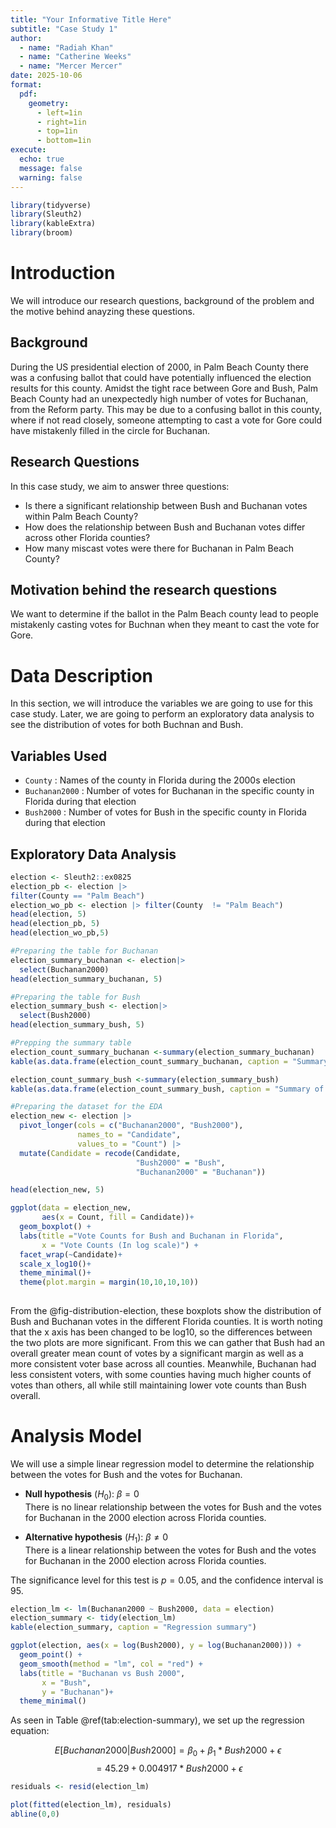 ```yaml
---
title: "Your Informative Title Here"
subtitle: "Case Study 1" 
author:
  - name: "Radiah Khan"
  - name: "Catherine Weeks" 
  - name: "Mercer Mercer"
date: 2025-10-06
format: 
  pdf:
    geometry: 
      - left=1in
      - right=1in
      - top=1in
      - bottom=1in
execute: 
  echo: true
  message: false
  warning: false
---
```


```r
library(tidyverse)
library(Sleuth2)
library(kableExtra)
library(broom)
```

# Introduction {#sec-intro}

We will introduce our research questions, background of the problem and the motive behind anayzing these questions.

## Background {#sec-background}

During the US presidential election of 2000, in Palm Beach County there was a confusing ballot that could have potentially influenced the election results for this county. Amidst the tight race between Gore and Bush, Palm Beach County had an unexpectedly high number of votes for Buchanan, from the Reform party. This may be due to a confusing ballot in this county, where if not read closely, someone attempting to cast a vote for Gore could have mistakenly filled in the circle for Buchanan.

## Research Questions {#sec-research}

In this case study, we aim to answer three questions:

-   Is there a significant relationship between Bush and Buchanan votes within Palm Beach County?
-   How does the relationship between Bush and Buchanan votes differ across other Florida counties?
-   How many miscast votes were there for Buchanan in Palm Beach County?

## Motivation behind the research questions {#sec-research-ques}

We want to determine if the ballot in the Palm Beach county lead to people mistakenly casting votes for Buchnan when they meant to cast the vote for Gore.

# Data Description {#sec-data}

In this section, we will introduce the variables we are going to use for this case study. Later, we are going to perform an exploratory data analysis to see the distribution of votes for both Buchnan and Bush.

## Variables Used {#sec-data-variables}

-   `County` : Names of the county in Florida during the 2000s election
-   `Buchanan2000` : Number of votes for Buchanan in the specific county in Florida during that election
-   `Bush2000` : Number of votes for Bush in the specific county in Florida during that election

## Exploratory Data Analysis {#sec-data-eda}

```r
election <- Sleuth2::ex0825
election_pb <- election |>
filter(County == "Palm Beach")
election_wo_pb <- election |> filter(County  != "Palm Beach")
head(election, 5)
head(election_pb, 5)
head(election_wo_pb,5)
```

```r
#Preparing the table for Buchanan
election_summary_buchanan <- election|>
  select(Buchanan2000)
head(election_summary_buchanan, 5)
```

```r
#Preparing the table for Bush
election_summary_bush <- election|>
  select(Bush2000)
head(election_summary_bush, 5)
```

```r
#Prepping the summary table 
election_count_summary_buchanan <-summary(election_summary_buchanan)
kable(as.data.frame(election_count_summary_buchanan, caption = "Summary of Vote Counts (Buchanan) in the 2000s Election"))
```

```r
election_count_summary_bush <-summary(election_summary_bush)
kable(as.data.frame(election_count_summary_bush, caption = "Summary of Vote Counts (Bush) in the 2000s Election"))
```

```r
#Preparing the dataset for the EDA 
election_new <- election |>
  pivot_longer(cols = c("Buchanan2000", "Bush2000"),
               names_to = "Candidate",
               values_to = "Count") |>
  mutate(Candidate = recode(Candidate,
                            "Bush2000" = "Bush",
                            "Buchanan2000" = "Buchanan"))

head(election_new, 5)

```

```r
ggplot(data = election_new,
       aes(x = Count, fill = Candidate))+
  geom_boxplot() +
  labs(title ="Vote Counts for Bush and Buchanan in Florida",
       x = "Vote Counts (In log scale)") +
  facet_wrap(~Candidate)+
  scale_x_log10()+
  theme_minimal()+
  theme(plot.margin = margin(10,10,10,10))  
  
```

From the @fig-distribution-election, these boxplots show the distribution of Bush and Buchanan votes in the different Florida counties. It is worth noting that the x axis has been changed to be log10, so the differences between the two plots are more significant. From this we can gather that Bush had an overall greater mean count of votes by a significant margin as well as a more consistent voter base across all counties. Meanwhile, Buchanan had less consistent voters, with some counties having much higher counts of votes than others, all while still maintaining lower vote counts than Bush overall.

# Analysis Model

We will use a simple linear regression model to determine the relationship between the votes for Bush and the votes for Buchanan.

-   **Null hypothesis** ($H_0$): $\beta = 0$\
    There is no linear relationship between the votes for Bush and the votes for Buchanan in the 2000 election across Florida counties.

-   **Alternative hypothesis** ($H_1$): $\beta \neq 0$\
    There is a linear relationship between the votes for Bush and the votes for Buchanan in the 2000 election across Florida counties.

The significance level for this test is $p = 0.05$, and the confidence interval is $95%$.

```r
election_lm <- lm(Buchanan2000 ~ Bush2000, data = election)
election_summary <- tidy(election_lm)
kable(election_summary, caption = "Regression summary")

```

```r
ggplot(election, aes(x = log(Bush2000), y = log(Buchanan2000))) +
  geom_point() +
  geom_smooth(method = "lm", col = "red") +
  labs(title = "Buchanan vs Bush 2000",
       x = "Bush",
       y = "Buchanan")+
  theme_minimal()
```

As seen in Table \@ref(tab:election-summary), we set up the regression equation:

$$E[Buchanan2000|Bush2000] = \beta_0 + \beta_1*Bush2000 + \epsilon$$ $$= 45.29 +  0.004917 *Bush2000 + \epsilon$$

```r
residuals <- resid(election_lm)
```

```r
plot(fitted(election_lm), residuals)
abline(0,0)

```
